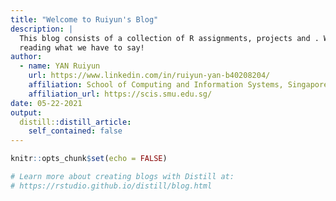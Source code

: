 ```yaml
---
title: "Welcome to Ruiyun's Blog"
description: |
  This blog consists of a collection of R assignments, projects and . We hope you enjoy 
  reading what we have to say!
author:
  - name: YAN Ruiyun 
    url: https://www.linkedin.com/in/ruiyun-yan-b40208204/
    affiliation: School of Computing and Information Systems, Singapore Management University
    affiliation_url: https://scis.smu.edu.sg/
date: 05-22-2021
output:
  distill::distill_article:
    self_contained: false
---
```


```r
knitr::opts_chunk$set(echo = FALSE)

# Learn more about creating blogs with Distill at:
# https://rstudio.github.io/distill/blog.html

```



